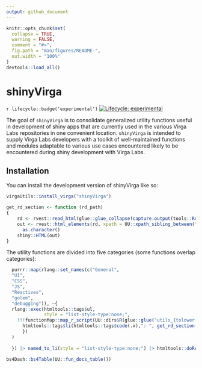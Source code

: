 ```yaml
---
output: github_document
---
```


<!-- README.md is generated from README.Rmd. Please edit that file -->

```r
knitr::opts_chunk$set(
  collapse = TRUE,
  warning = FALSE,
  comment = "#>",
  fig.path = "man/figures/README-",
  out.width = "100%"
)
devtools::load_all()
```

# shinyVirga

<!-- badges: start -->
`r lifecycle::badge('experimental')`
[![Lifecycle: experimental](https://img.shields.io/badge/lifecycle-experimental-orange.svg)](https://lifecycle.r-lib.org/articles/stages.html#experimental)
<!-- badges: end -->

The goal of `shinyVirga` is to consolidate generalized utility functions useful in development of shiny apps that are currently used in the various Virga Labs repositories in one convenient location. `shinyVirga` is intended to supply Virga Labs developers with a toolkit of well-maintained functions and modules adaptable to various use cases encountered likely to be encountered during shiny development with Virga Labs. 


## Installation

You can install the development version of shinyVirga like so:

``` r
virgaUtils::install_virga("shinyVirga")
```
```r

get_rd_section <- function (rd_path) 
{
    rd <- rvest::read_html(glue::glue_collapse(capture.output(tools::Rd2HTML(rd_path))))
    out <- rvest::html_elements(rd, xpath = UU::xpath_sibling_between("h3[contains(text(), 'Description')]", following_sibling = "h3[contains(text(), 'Usage')]", preceding_sibling = "p")) |> 
      as.character()
    shiny::HTML(out)
}

```

The utility functions are divided into five categories (some functions overlap categories):

```r

  purrr::map(rlang::set_names(c("General",
  "UI",
  "CSS",
  "JS",
  "Reactives",
  "golem",
  "debugging")), ~{
  rlang::exec(htmltools::tags$ul,
              style = "list-style-type:none;",
    !!!functionMap::map_r_script(UU::dirs$R(glue::glue("utils_{tolower(.x)}"), ext = "R")) |> functionMap::functions() |> purrr::map(~{
      htmltools::tags$li(htmltools::tags$code(.x),": ", get_rd_section(fs::path("man", .x, ext = "Rd")) %|try|% NULL)
      })
  )
    
  }) |> named_to_li(style = "list-style-type:none;") |> htmltools::doRenderTags()

```
  
```r
bs4Dash::bs4Table(UU::fun_docs_table())
```
